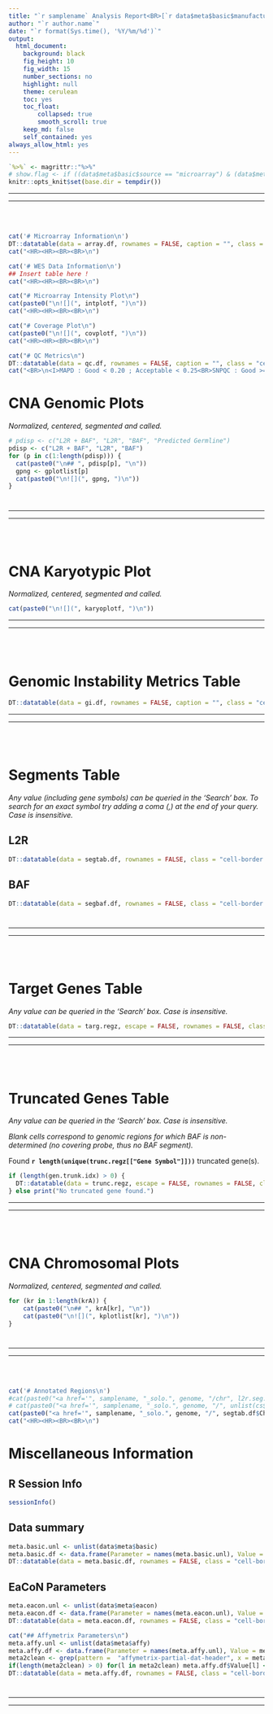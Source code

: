 ```yaml
---
title: "`r samplename` Analysis Report<BR>[`r data$meta$basic$manufacturer` `r data$meta$basic$type`]<BR><BR>"
author: "`r author.name`"
date: "`r format(Sys.time(), '%Y/%m/%d')`"
output:
  html_document:
    background: black
    fig_height: 10
    fig_width: 15
    number_sections: no
    highlight: null
    theme: cerulean
    toc: yes
    toc_float:
        collapsed: true
        smooth_scroll: true
    keep_md: false
    self_contained: yes
always_allow_html: yes
---
```


```r
`%>%` <- magrittr::"%>%"
# show.flag <- if ((data$meta$basic$source == "microarray") & (data$meta$basic$manufacturer == "Affymetrix")) TRUE else FALSE
knitr::opts_knit$set(base.dir = tempdir())
```

***
***

<BR><BR>

```r
cat('# Microarray Information\n')
DT::datatable(data = array.df, rownames = FALSE, caption = "", class = "cell-border display", selection = "none", filter = "none", extensions = list("Buttons" = NULL), options = list(dom = "Bt", lengthChange = FALSE, paging = FALSE, info = FALSE, autoWidth = FALSE, ordering = FALSE, buttons = list('copy', list(extend = 'print', message = paste0("Microarray information export for sample ", samplename)), list(extend = 'collection', buttons = list('csv', 'excel', list(extend = 'pdf', orientation = "landscape", pageSize = "A4")), text = 'Export')))) %>% DT::formatStyle(colnames(array.df), "text-align" = "center")
cat("<HR><HR><BR><BR>\n")
```

```r
cat('# WES Data Information\n')
## Insert table here !
cat("<HR><HR><BR><BR>\n")
```

<!-- *** -->
<!-- *** -->

<!-- <BR><BR> -->

```r
cat("# Microarray Intensity Plot\n")
cat(paste0("\n![](", intplotf, ")\n"))
cat("<HR><HR><BR><BR>\n")
```

```r
cat("# Coverage Plot\n")
cat(paste0("\n![](", covplotf, ")\n"))
cat("<HR><HR><BR><BR>\n")
```

<!-- *** -->
<!-- *** -->

<!-- <BR><BR> -->

```r
cat("# QC Metrics\n")
DT::datatable(data = qc.df, rownames = FALSE, caption = "", class = "cell-border display", selection = "none", filter = "none", extensions = list("Buttons" = NULL), options = list(dom = "Bt", lengthChange = FALSE, paging = FALSE, info = FALSE, autoWidth = FALSE, ordering = FALSE, columnDefs = list(list(targets = c(7:9), visible = FALSE)), buttons = list('copy', list(extend = 'print', message = paste0("QC metrics table export for sample ", samplename)), list(extend = 'collection', buttons = list('csv', 'excel', list(extend = 'pdf', orientation = "landscape", pageSize = "A4")), text = 'Export')))) %>% DT::formatStyle('MAPD', 'mapd.flag', backgroundColor = qc.df$mapd.flag) %>% DT::formatStyle('SNPQC', 'snpqc.flag', backgroundColor = qc.df$snpqc.flag) %>% DT::formatStyle('WavinessSd', 'waviness.flag', backgroundColor = qc.df$waviness.flag) %>% DT::formatStyle(colnames(qc.df), "text-align" = "center") %>% DT::formatRound(columns = 1:4, 3)
cat("<BR>\n<I>MAPD : Good < 0.20 ; Acceptable < 0.25<BR>SNPQC : Good >= 26<BR>WavinessSd : Good < 0.12</I><HR><HR><BR><BR>\n")
```

<!-- <BR> -->

<!-- _MAPD : Good < 0.20 ; Acceptable < 0.25_   -->
<!-- _SNPQC : Good >= 26_   -->
<!-- _WavinessSd : Good < 0.12_   -->

<!-- *** -->
<!-- *** -->

<!-- <BR><BR> -->

# CNA Genomic Plots {.tabset .tabset-fade .tabset-pills}
_Normalized, centered, segmented and called._

```r
# pdisp <- c("L2R + BAF", "L2R", "BAF", "Predicted Germline")
pdisp <- c("L2R + BAF", "L2R", "BAF")
for (p in c(1:length(pdisp))) {
  cat(paste0("\n## ", pdisp[p], "\n"))
  gpng <- gplotlist[p]
  cat(paste0("\n![](", gpng, ")\n"))
}
```

#

***
***

<BR><BR>

# CNA Karyotypic Plot

_Normalized, centered, segmented and called._

```r
cat(paste0("\n![](", karyoplotf, ")\n"))
```

***
***

<BR><BR>

# Genomic Instability Metrics Table
```r
DT::datatable(data = gi.df, rownames = FALSE, caption = "", class = "cell-border display", selection = "none", filter = "none", extensions = list("Buttons" = NULL), plugins = "natural", options = list(dom = "Bt", lengthChange = FALSE, paging = FALSE, info = FALSE, autoWidth = FALSE, ordering = FALSE, buttons = list('copy', list(extend = 'print', message = paste0("Genomic instability mùetrics table export for sample ", samplename)), list(extend = 'collection', buttons = list('csv', 'excel', list(extend = 'pdf', orientation = "landscape", pageSize = "A4")), text = 'Export')))) %>% DT::formatStyle(colnames(gi.df)[1], "text-align" = "left") %>% DT::formatStyle(colnames(gi.df)[2:6], "text-align" = "right") %>% DT::formatRound(columns = 6, 2)
```

***
***

<BR><BR>

# Segments Table {.tabset .tabset-fade .tabset-pills}

_Any value (including gene symbols) can be queried in the 'Search' box. To search for an exact symbol try adding a coma (,) at the end of your query. Case is insensitive._

## L2R

```r
DT::datatable(data = segtab.df, rownames = FALSE, class = "cell-border display", filter = list(position = "bottom", clear = TRUE, plain = FALSE), extensions = list("Buttons" = NULL, "Scroller" = NULL, "ColReorder" = NULL), options = list(dom = "Bfti", searchHighlight = FALSE, lengthChange = FALSE, scrollY = "700px", scrollCollapse = TRUE, paging = TRUE, deferRender = TRUE, scrollX = TRUE, info = TRUE, search = list(regex = TRUE, smart = FALSE, caseInsen = TRUE), autoWidth = FALSE, columnDefs = list(list(targets = c(11,12), visible = FALSE), list(type = 'natural', targets = 0)), ordering = TRUE, buttons = list('copy', list(extend = 'collection', buttons = list('csv', 'excel'), text = 'Export'), I("colvis")), scroller = TRUE, colReorder = list(realtime = FALSE))) %>% DT::formatCurrency(c("Start", "End", "Width"), currency = "", interval = 3, mark = ",", digits = 0) %>% DT::formatStyle('Status', backgroundColor = DT::styleEqual(l2r.segstat, l2r.segcol), fontWeight = 'bold', color = "white") %>% DT::formatStyle('L2R', 'l2rbold', fontWeight = DT::styleEqual(c(0, 1), c('normal', 'bold'))) %>% DT::formatStyle(colnames(segtab.df)[c(1,5,6,7)], "text-align" = "center") %>% DT::formatStyle(colnames(segtab.df)[c(2:4)], "text-align" = "right")
```

## BAF

```r
DT::datatable(data = segbaf.df, rownames = FALSE, class = "cell-border display", filter = list(position = "bottom", clear = TRUE, plain = FALSE), extensions = list("Buttons" = NULL, "Scroller" = NULL, "ColReorder" = NULL), plugins = "natural", options = list(dom = "Bfti", searchHighlight = FALSE, lengthChange = FALSE, scrollY = "700px", scrollCollapse = TRUE, paging = TRUE, deferRender = TRUE, scrollX = TRUE, info = TRUE, search = list(regex = TRUE, smart = FALSE, caseInsen = TRUE), autoWidth = FALSE, columnDefs = list(list(targets = c(10), visible = FALSE), list(type = 'natural', targets = 0)), ordering = TRUE, buttons = list('copy', list(extend = 'collection', buttons = list('csv', 'excel'), text = 'Export'), I("colvis")), scroller = TRUE, colReorder = list(realtime = FALSE))) %>% DT::formatCurrency(c("Start", "End", "Width"), currency = "", interval = 3, mark = ",", digits = 0) %>% DT::formatStyle('Status', backgroundColor = DT::styleEqual(baf.segstat, baf.segcol), fontWeight = 'bold', color = "white") %>% DT::formatStyle(colnames(segtab.df)[c(1,5,6,7)], "text-align" = "center") %>% DT::formatStyle(colnames(segtab.df)[c(2:4)], "text-align" = "right")
```

#

***
***

<BR><BR>

# Target Genes Table

_Any value can be queried in the 'Search' box. Case is insensitive._

```r
DT::datatable(data = targ.regz, escape = FALSE, rownames = FALSE, class = "cell-border display", filter = list(position = "bottom", clear = TRUE, plain = FALSE), extensions = list("Buttons" = NULL, "FixedColumns" = NULL, "Scroller" = NULL, "ColReorder" = NULL), plugins = "natural", options = list(dom = "Bfti", searchHighlight = FALSE, lengthChange = FALSE, scrollY = "700px", scrollCollapse = TRUE, paging = TRUE, deferRender = TRUE, scrollX = TRUE, info = TRUE, search = list(regex = TRUE, smart = FALSE, caseInsen = TRUE), autoWidth = TRUE, ordering = TRUE, columnDefs = list(list(targets = c(16), visible = FALSE), list(type = 'natural', targets = c(0,1))), buttons = list('copy', list(extend = 'print', message = paste0("Targets table export for sample ", samplename)), list(extend = 'collection', buttons = list('csv', 'excel', list(extend = 'pdf', orientation = "landscape", pageSize = "A4")), text = 'Export'), I("colvis")), fixedColumns = TRUE, scroller = TRUE, colReorder = list(realtime = FALSE, fixedColumnsLeft = 1))) %>% DT::formatCurrency(c("Gene Start", "Gene End", "Gene Width", "Match Start", "Match End", "Match Width", "L2R Segment Width", "BAF Segment Width"), currency = "", interval = 3, mark = ",", digits = 0) %>% DT::formatStyle('L2R Status', backgroundColor = DT::styleEqual(l2r.segstat, l2r.segcol), fontWeight = 'bold', color = "white") %>% DT::formatStyle('BAF Status', backgroundColor = DT::styleEqual(baf.segstat, baf.segcol), fontWeight = 'bold', color = "white") %>% DT::formatStyle('L2R Value', 'l2rbold', fontWeight = DT::styleEqual(c(0, 1), c('normal', 'bold'))) %>% DT::formatStyle('Target Symbol', fontWeight = 'bold') %>% DT::formatStyle(colnames(targ.regz)[c(1,2,6,7,11,14)], "text-align" = "center") %>% DT::formatStyle(colnames(targ.regz)[c(3:5,8:10,12,13,15,16)], "text-align" = "right")
```

***
***

<BR><BR>

# Truncated Genes Table

_Any value can be queried in the 'Search' box. Case is insensitive._

_Blank cells correspond to genomic regions for which BAF is non-determined (no covering probe, thus no BAF segment)._

Found __`r length(unique(trunc.regz[["Gene Symbol"]]))`__ truncated gene(s).

```r

if (length(gen.trunk.idx) > 0) {
  DT::datatable(data = trunc.regz, escape = FALSE, rownames = FALSE, class = "cell-border display", filter = list(position = "bottom", clear = TRUE, plain = FALSE), extensions = list("Buttons" = NULL, "FixedColumns" = NULL, "Scroller" = NULL, "ColReorder" = NULL), plugins = "natural", options = list(dom = "Bfti", searchHighlight = FALSE, lengthChange = FALSE, scrollY = "700px", scrollCollapse = TRUE, paging = TRUE, deferRender = TRUE, scrollX = TRUE, info = TRUE, search = list(regex = TRUE, smart = FALSE, caseInsen = TRUE), autoWidth = TRUE, ordering = TRUE, columnDefs = list(list(targets = c(16), visible = FALSE), list(type = 'natural', targets = c(0,1))), buttons = list('copy', list(extend = 'print', message = paste0("Targets table export for sample ", samplename)), list(extend = 'collection', buttons = list('csv', 'excel', list(extend = 'pdf', orientation = "landscape", pageSize = "A4")), text = 'Export'), I("colvis")), fixedColumns = TRUE, scroller = TRUE, colReorder = list(realtime = FALSE, fixedColumnsLeft = 1))) %>% DT::formatCurrency(c("Gene Start", "Gene End", "Gene Width", "Match Start", "Match End", "Match Width", "L2R Segment Width", "BAF Segment Width"), currency = "", interval = 3, mark = ",", digits = 0) %>% DT::formatStyle('L2R Status', backgroundColor = DT::styleEqual(l2r.segstat, l2r.segcol), fontWeight = 'bold', color = "white") %>% DT::formatStyle('BAF Status', backgroundColor = DT::styleEqual(baf.segstat, baf.segcol), fontWeight = 'bold', color = "white") %>% DT::formatStyle('L2R Value', 'l2rbold', fontWeight = DT::styleEqual(c(0, 1), c('normal', 'bold'))) %>% DT::formatStyle('Gene Symbol', fontWeight = 'bold') %>% DT::formatStyle(colnames(trunc.regz)[c(1,2,6,7,11,14)], "text-align" = "center") %>% DT::formatStyle(colnames(trunc.regz)[c(3:5,8:10,12,13,15,16)], "text-align" = "right")
} else print("No truncated gene found.")
```

***
***

<BR><BR>

# CNA Chromosomal Plots {.tabset .tabset-fade .tabset-pills}

_Normalized, centered, segmented and called._

```r
for (kr in 1:length(krA)) {
    cat(paste0("\n## ", krA[kr], "\n"))
    cat(paste0("\n![](", kplotlist[kr], ")\n"))
}
```

#

***
***

<BR><BR>

```r
cat('# Annotated Regions\n')
#cat(paste0("<a href='", samplename, "_solo.", genome, "/chr", l2r.seg.obj$pos$Chrom[1], ".html' target=_new> Open SOLO </a>\n"))
# cat(paste0("<a href='", samplename, "_solo.", genome, "/", unlist(cs$chr2chrom[segtab.df$Chr[segtab.df$Status != "Normal"][1]]), ".html' target=_new> Open SOLO </a>\n"))
cat(paste0("<a href='", samplename, "_solo.", genome, "/", segtab.df$Chr[segtab.df$Status != "Normal"][1], ".html' target=_new> Open SOLO </a>\n"))
cat("<HR><HR><BR><BR>\n")
```

<!-- # Annotated Regions -->
<!-- <a href='`r paste0(samplename, "_Cut.", genome, "/chr", l2r.seg.obj$pos$Chrom[1])`.html' target=_new> Open SOLO </a> -->

<!-- *** -->
<!-- *** -->

<!-- <BR><BR> -->

# Miscellaneous Information {.tabset .tabset-fade .tabset-pills}
## R Session Info
```r
sessionInfo()
```

## Data summary
```r
meta.basic.unl <- unlist(data$meta$basic)
meta.basic.df <- data.frame(Parameter = names(meta.basic.unl), Value = meta.basic.unl, stringsAsFactors = FALSE)
DT::datatable(data = meta.basic.df, rownames = FALSE, class = "cell-border display", selection = "none", filter = "none", extensions = list("Buttons" = NULL, "Scroller" = NULL), options = list(dom = "Bfti", searchHighlight = FALSE, lengthChange = FALSE, paging = TRUE, info = FALSE, autoWidth = FALSE, ordering = FALSE, search = list(regex = TRUE, smart = FALSE, caseInsen = TRUE), scrollY = "700px", scrollCollapse = TRUE, buttons = list('copy', list(extend = 'print', message = paste0("Parameters table export for sample ", samplename)), list(extend = 'collection', buttons = list('csv', 'excel', list(extend = 'pdf', orientation = "landscape", pageSize = "A4")), text = 'Export')), scroller = TRUE))
```

## EaCoN Parameters
```r
meta.eacon.unl <- unlist(data$meta$eacon)
meta.eacon.df <- data.frame(Parameter = names(meta.eacon.unl), Value = meta.eacon.unl, stringsAsFactors = FALSE)
DT::datatable(data = meta.eacon.df, rownames = FALSE, class = "cell-border display", selection = "none", filter = "none", extensions = list("Buttons" = NULL, "Scroller" = NULL), options = list(dom = "Bfti", searchHighlight = FALSE, lengthChange = FALSE, paging = TRUE, info = FALSE, autoWidth = FALSE, ordering = FALSE, search = list(regex = TRUE, smart = FALSE, caseInsen = TRUE), scrollY = "700px", scrollCollapse = TRUE, buttons = list('copy', list(extend = 'print', message = paste0("Parameters table export for sample ", samplename)), list(extend = 'collection', buttons = list('csv', 'excel', list(extend = 'pdf', orientation = "landscape", pageSize = "A4")), text = 'Export')), scroller = TRUE))
```

```r
cat("## Affymetrix Parameters\n")
meta.affy.unl <- unlist(data$meta$affy)
meta.affy.df <- data.frame(Parameter = names(meta.affy.unl), Value = meta.affy.unl, stringsAsFactors = FALSE)
meta2clean <- grep(pattern =  "affymetrix-partial-dat-header", x = meta.affy.df$Parameter)
if(length(meta2clean) > 0) for(l in meta2clean) meta.affy.df$Value[l] <- gsub(x = meta.affy.df$Value[l], pattern = "[ ]+\024", replacement = "")
DT::datatable(data = meta.affy.df, rownames = FALSE, class = "cell-border display", selection = "none", filter = "none", extensions = list("Buttons" = NULL, "Scroller" = NULL), options = list(dom = "Bfti", searchHighlight = FALSE, lengthChange = FALSE, paging = TRUE, info = FALSE, autoWidth = FALSE, ordering = FALSE, search = list(regex = TRUE, smart = FALSE, caseInsen = TRUE), scrollY = "700px", scrollCollapse = TRUE, buttons = list('copy', list(extend = 'print', message = paste0("Parameters table export for sample ", samplename)), list(extend = 'collection', buttons = list('csv', 'excel', list(extend = 'pdf', orientation = "landscape", pageSize = "A4")), text = 'Export')), scroller = TRUE))
```

#

***
***
